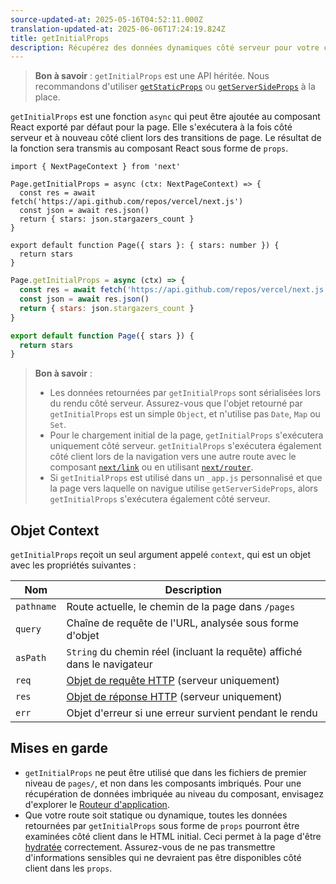 ```yaml
---
source-updated-at: 2025-05-16T04:52:11.000Z
translation-updated-at: 2025-06-06T17:24:19.824Z
title: getInitialProps
description: Récupérez des données dynamiques côté serveur pour votre composant React avec getInitialProps.
---
```


> **Bon à savoir** : `getInitialProps` est une API héritée. Nous recommandons d'utiliser [`getStaticProps`](/docs/pages/building-your-application/data-fetching/get-static-props) ou [`getServerSideProps`](/docs/pages/building-your-application/data-fetching/get-server-side-props) à la place.

`getInitialProps` est une fonction `async` qui peut être ajoutée au composant React exporté par défaut pour la page. Elle s'exécutera à la fois côté serveur et à nouveau côté client lors des transitions de page. Le résultat de la fonction sera transmis au composant React sous forme de `props`.

```tsx filename="pages/index.tsx" switcher
import { NextPageContext } from 'next'

Page.getInitialProps = async (ctx: NextPageContext) => {
  const res = await fetch('https://api.github.com/repos/vercel/next.js')
  const json = await res.json()
  return { stars: json.stargazers_count }
}

export default function Page({ stars }: { stars: number }) {
  return stars
}
```

```jsx filename="pages/index.js" switcher
Page.getInitialProps = async (ctx) => {
  const res = await fetch('https://api.github.com/repos/vercel/next.js')
  const json = await res.json()
  return { stars: json.stargazers_count }
}

export default function Page({ stars }) {
  return stars
}
```

> **Bon à savoir** :
>
> - Les données retournées par `getInitialProps` sont sérialisées lors du rendu côté serveur. Assurez-vous que l'objet retourné par `getInitialProps` est un simple `Object`, et n'utilise pas `Date`, `Map` ou `Set`.
> - Pour le chargement initial de la page, `getInitialProps` s'exécutera uniquement côté serveur. `getInitialProps` s'exécutera également côté client lors de la navigation vers une autre route avec le composant [`next/link`](/docs/pages/api-reference/components/link) ou en utilisant [`next/router`](/docs/pages/api-reference/functions/use-router).
> - Si `getInitialProps` est utilisé dans un `_app.js` personnalisé et que la page vers laquelle on navigue utilise `getServerSideProps`, alors `getInitialProps` s'exécutera également côté serveur.

## Objet Context

`getInitialProps` reçoit un seul argument appelé `context`, qui est un objet avec les propriétés suivantes :

| Nom        | Description                                                                                           |
| ---------- | ----------------------------------------------------------------------------------------------------- |
| `pathname` | Route actuelle, le chemin de la page dans `/pages`                                                    |
| `query`    | Chaîne de requête de l'URL, analysée sous forme d'objet                                               |
| `asPath`   | `String` du chemin réel (incluant la requête) affiché dans le navigateur                              |
| `req`      | [Objet de requête HTTP](https://nodejs.org/api/http.html#http_class_http_incomingmessage) (serveur uniquement) |
| `res`      | [Objet de réponse HTTP](https://nodejs.org/api/http.html#http_class_http_serverresponse) (serveur uniquement) |
| `err`      | Objet d'erreur si une erreur survient pendant le rendu                                                |

## Mises en garde

- `getInitialProps` ne peut être utilisé que dans les fichiers de premier niveau de `pages/`, et non dans les composants imbriqués. Pour une récupération de données imbriquée au niveau du composant, envisagez d'explorer le [Routeur d'application](/docs/app/building-your-application/data-fetching).
- Que votre route soit statique ou dynamique, toutes les données retournées par `getInitialProps` sous forme de `props` pourront être examinées côté client dans le HTML initial. Ceci permet à la page d'être [hydratée](https://react.dev/reference/react-dom/hydrate) correctement. Assurez-vous de ne pas transmettre d'informations sensibles qui ne devraient pas être disponibles côté client dans les `props`.